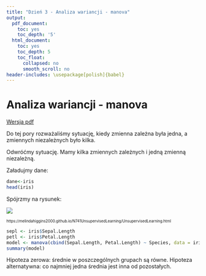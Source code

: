 ```yaml
---
title: "Dzień 3 - Analiza wariancji - manova"
output:
  pdf_document:
    toc: yes
    toc_depth: '5'
  html_document:
    toc: yes
    toc_depth: 5
    toc_float:
      collapsed: no
      smooth_scroll: no
header-includes: \usepackage[polish]{babel}
---
```

<style type="text/css">
.title {
  display: none;
}

.table {
    width:70%;
}

#getting-started img {
  margin-right: 10px;
}

</style>



# Analiza wariancji - manova

[Wersja pdf](analizawariancjiamanova.pdf) 

Do tej pory rozważaliśmy sytuację, kiedy zmienna zależna była jedna, a zmiennych niezależnych było kilka. 

Odwróćmy sytuację. Mamy kilka zmiennych zależnych i jedną zmienną niezależną.

Załadujmy dane:

```r
dane<-iris
head(iris)
```

Spójrzmy na rysunek:

![](iris.png)

<sub><sup>https://melindahiggins2000.github.io/N741UnsupervisedLearning/UnsupervisedLearning.html</sup></sub>

```r
sepl <- iris$Sepal.Length
petl <- iris$Petal.Length
model <- manova(cbind(Sepal.Length, Petal.Length) ~ Species, data = iris)
summary(model)
```

Hipoteza zerowa: średnie w poszczególnych grupach są równe.
Hipoteza alternatywna: co najmniej jedna średnia jest inna od pozostałych.

</div>

